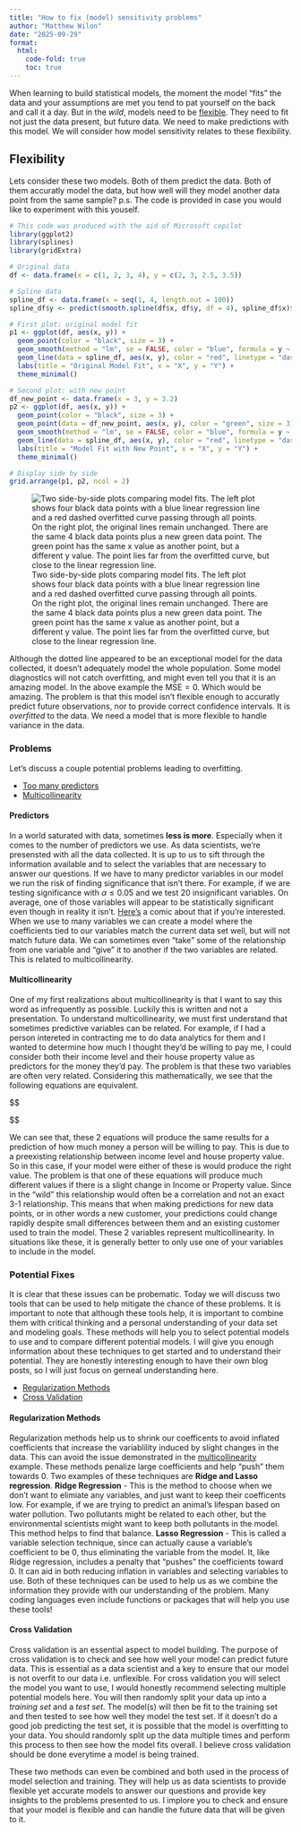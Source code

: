 ```yaml
---
title: "How to fix (model) sensitivity problems"
author: "Matthew Wilon"
date: "2025-09-29"
format:
  html:
    code-fold: true
    toc: true
---
```


When learning to build statistical models, the moment the model “fits” the data and your assumptions are met you tend to pat yourself on the back and call it a day. But in the *wild*, models need to be [flexible](#flexibility). They need to fit not just the data present, but future data. We need to make predictions with this model. We will consider how model sensitivity relates to these flexibility.

## Flexibility

Lets consider these two models. Both of them predict the data. Both of them accuratly model the data, but how well will they model another data point from the same sample? p.s. The code is provided in case you would like to experiment with this youself. 

```R
# This code was produced with the aid of Microsoft copilot
library(ggplot2)
library(splines)
library(gridExtra)

# Original data
df <- data.frame(x = c(1, 2, 3, 4), y = c(2, 3, 2.5, 3.5))

# Spline data
spline_df <- data.frame(x = seq(1, 4, length.out = 100))
spline_df$y <- predict(smooth.spline(df$x, df$y, df = 4), spline_df$x)$y

# First plot: original model fit
p1 <- ggplot(df, aes(x, y)) +
  geom_point(color = "black", size = 3) +
  geom_smooth(method = "lm", se = FALSE, color = "blue", formula = y ~ x) +
  geom_line(data = spline_df, aes(x, y), color = "red", linetype = "dashed") +
  labs(title = "Original Model Fit", x = "X", y = "Y") +
  theme_minimal()

# Second plot: with new point
df_new_point <- data.frame(x = 3, y = 3.2)
p2 <- ggplot(df, aes(x, y)) +
  geom_point(color = "black", size = 3) +
  geom_point(data = df_new_point, aes(x, y), color = "green", size = 3) +
  geom_smooth(method = "lm", se = FALSE, color = "blue", formula = y ~ x) +
  geom_line(data = spline_df, aes(x, y), color = "red", linetype = "dashed") +
  labs(title = "Model Fit with New Point", x = "X", y = "Y") +
  theme_minimal()

# Display side by side
grid.arrange(p1, p2, ncol = 2)
```

![Two side-by-side plots comparing model fits. The left plot shows four black data points with a blue linear regression line and a red dashed overfitted curve passing through all points. On the right plot, the original lines remain unchanged. There are the same 4 black data points plus a new green data point. The green point has the same x value as another point, but a different y value. The point lies far from the overfitted curve, but close to the linear regression line.](model_fit_plot.jpeg "Comparing model fits")  

Although the dotted line appeared to be an exceptional model for the data collected, it doesn't adequately model the whole population. Some model diagnostics will not catch overfitting, and might even tell you that it is an amazing model. In the above example the $\text{MSE} = 0$. Which would be amazing. The problem is that this model isn't flexible enough to accuratly predict future observations, nor to provide correct confidence intervals. It is *overfitted* to the data. We need a model that is more flexible to handle variance in the data.

### Problems

Let's discuss a couple potential problems leading to overfitting.

+ [Too many predictors](#predictors)
+ [Multicollinearity](#multicolliniarity)

#### Predictors
  In a world saturated with data, sometimes **less is more**. Especially when it comes to the number of predictors we use. As data scientists, we're presensted with all the data collected. It is up to us to sift through the information available and to select the variables that are necessary to answer our questions. If we have to many predictor variables in our model we run the risk of finding significance that isn't there. For example, if we are testing significance with $\alpha \le 0.05$ and we test 20 insignificant variables. On average, one of those variables will appear to be statistically significant even though in reality it isn't. [Here's](https://www.explainxkcd.com/wiki/index.php/882:_Significant) a comic about that if you're interested. When we use to many variables we can create a model where the coefficients tied to our variables match the current data set well, but will not match future data. We can sometimes even "take" some of the relationship from one variable and "give" it to another if the two variables are related. This is related to multicollinearity. 


#### Multicollinearity
One of my first realizations about multicollinearity is that I want to say this word as infrequently as possible. Luckily this is written and not a presentation. To understand multicollinearity, we must first understand that sometimes predictive variables can be related. For example, if I had a person intereted in contracting me to do data analytics for them and I wanted to determine how much I thought they'd be willing to pay me, I could consider both their income level and their house property value as predictors for the money they'd pay. The problem is that these two variables are often very related. Considering this mathematically, we see that the following equations are equivalent.

$$
\begin{align}
  \begin{split}
  \text{Assume House} &\text{Property Value} = 3*\text{Income } \\
  \text{Money Paid}_1 &= (\text{Property Value} - \text{Income})/1000 \\
  \text{Money Paid}_2 &= (4 \cdot \text{Property Value} - 10 \cdot \text{Income})/1000 \\
  \text{Let Property Value} &= 300000 \text{, Income} = 100000\\
  \text{Money Paid}_1 &= (300000 - 100000)/1000 = 200 \\
  \text{Money Paid}_2 &= (4 \cdot 300000 - 10 \cdot 100000)/1000 = 200 \\
  \end{split}
\end{align}

$$

We can see that, these 2 equations will produce the same results for a prediction of how much money a person will be willing to pay. This is due to a preexisting relationship between income level and house property value. So in this case, if your model were either of these is would produce the right value. The problem is that one of these equations will produce much different values if there is a slight change in Income or Property value. Since in the "wild" this relationship would often be a correlation and not an exact 3-1 relationship. This means that when making predictions for new data points, or in other words a new customer, your predictions could change rapidly despite small differences between them and an existing customer used to train the model. These 2 variables represent multicollinearity. In situations like these, it is generally better to only use one of your variables to include in the model.


### Potential Fixes
It is clear that these issues can be probematic. Today we will discuss two tools that can be used to help mitigate the chance of these problems. It is important to note that although these tools help, it is important to combine them with critical thinking and a personal understanding of your data set and modeling goals. These methods will help you to select potential models to use and to compare different potential models. I will give you enough information about these techniques to get started and to understand their potential. They are honestly interesting enough to have their own blog posts, so I will just focus on gerneal understanding here.

+ [Regularization Methods](#regularization-methods)
+ [Cross Validation](#cross-validation)

#### Regularization Methods

Regularization methods help us to shrink our coefficents to avoid inflated coefficients that increase the variablility induced by slight changes in the data. This can avoid the issue demonstrated in the [multicollinearity](#multicollinearity) example. These methods penalize large coefficients and help "push" them towards 0. Two examples of these techniques are **Ridge and Lasso regression**.
**Ridge Regression** - This is the method to choose when we don't want to elimiate any variables, and just want to keep their coefficents low. For example, if we are trying to predict an animal's lifespan based on water pollution. Two pollutants might be related to each other, but the environmental scientists might want to keep both pollutants in the model. This method helps to find that balance.
**Lasso Regression** - This is called a variable selection technique, since can actually cause a variable's coefficient to be 0, thus eliminating the variable from the model. It, like Ridge regression, includes a penalty that "pushes" the coefficients toward 0. It can aid in both reducing inflation in variables and selecting variables to use.
Both of these techniques can be used to help us as we combine the information they provide with our understanding of the problem. Many coding languages even include functions or packages that will help you use these tools!

#### Cross Validation

Cross validation is an essential aspect to model building. The purpose of cross validation is to check and see how well your model can predict future data. This is essential as a data scientist and a key to ensure that our model is not overfit to our data i.e. unflexible. For cross validation you will select the model you want to use, I would honestly recommend selecting multiple potential models here. You will then randomly split your data up into a *training set* and a *test set*. The model(s) will then be fit to the training set and then tested to see how well they model the test set. If it doesn't do a good job predicting the test set, it is possible that the model is overfitting to your data. You should randomly split up the data multiple times and perform this process to then see how the model fits overall. I believe cross validation should be done everytime a model is being trained. 


These two methods can even be combined and both used in the process of model selection and training. They will help us as data scientists to provide flexible yet accurate models to answer our questions and provide key insights to the problems presented to us. I implore you to check and ensure that your model is flexible and can handle the future data that will be given to it.